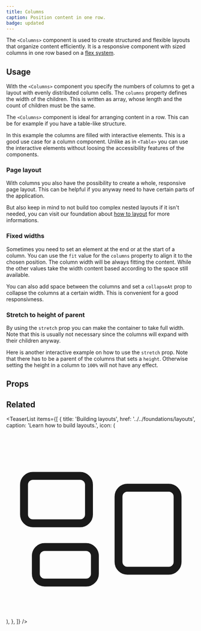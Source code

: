 ```yaml
---
title: Columns
caption: Position content in one row.
badge: updated
---
```


The `<Columns>` component is used to create structured and flexible layouts that organize content efficiently. It is a responsive component with sized columns in one row based on a [flex system](https://developer.mozilla.org/en-US/docs/Learn/CSS/CSS_layout/Flexbox).

## Usage

With the `<Columns>` component you specify the numbers of columns to get a layout with evenly distributed column cells. The `columns` property defines the width of the children. This is written as array, whose length and the count of children must be the same.

The `<Columns>` component is ideal for arranging content in a row. This can be for example if you have a table-like structure.

In this example the columns are filled with interactive elements. This is a good use case for a column component. Unlike as in `<Table>` you can use the interactive elements without loosing the accessibility features of the components.

<ComponentDemo file="./table-layout-columns.demo.tsx" />

### Page layout

With columns you also have the possibility to create a whole, responsive page layout. This can be helpful if you anyway need to have certain parts of the application.

But also keep in mind to not build too complex nested layouts if it isn't needed, you can visit our foundation about [how to layout](/foundations/layouts) for more informations.

<ComponentDemo file="./layout-columns.demo.tsx" />

### Fixed widths

Sometimes you need to set an element at the end or at the start of a column. You can use the `fit` value for the `columns` property to align it to the chosen position. The column width will be always fitting the content. While the other values take the width content based according to the space still available.

<ComponentDemo file="./fit-width-columns.demo.tsx" />

You can also add space between the columns and set a `collapseAt` prop to collapse the columns at a certain width. This is convenient for a good responsivness.

### Stretch to height of parent

By using the `stretch` prop you can make the container to take full width. Note that this is usually not necessary since the columns will expand with their children anyway.

<ComponentDemo file="./stretch-columns.demo.tsx" />

Here is another interactive example on how to use the `stretch` prop. Note that there has to be a parent of the columns that sets a `height`. Otherwise setting the height in a column to `100%` will not have any effect.

<ComponentDemo file="./stretch-columns-switch.demo.tsx" />

## Props

<StorybookHintMessage component={title} />

<PropsTable component={title} />

## Related

<TeaserList
  items={[
    {
      title: 'Building layouts',
      href: '../../foundations/layouts',
      caption: 'Learn how to build layouts.',
      icon: (
        <svg
          xmlns="http://www.w3.org/2000/svg"
          fill="none"
          viewBox="0 0 24 24"
          strokeWidth={1.5}
          stroke="currentColor"
          className="size-6"
        >
          <path
            strokeLinecap="round"
            strokeLinejoin="round"
            d="M2.25 7.125C2.25 6.504 2.754 6 3.375 6h6c.621 0 1.125.504 1.125 1.125v3.75c0 .621-.504 1.125-1.125 1.125h-6a1.125 1.125 0 0 1-1.125-1.125v-3.75ZM14.25 8.625c0-.621.504-1.125 1.125-1.125h5.25c.621 0 1.125.504 1.125 1.125v8.25c0 .621-.504 1.125-1.125 1.125h-5.25a1.125 1.125 0 0 1-1.125-1.125v-8.25ZM3.75 16.125c0-.621.504-1.125 1.125-1.125h5.25c.621 0 1.125.504 1.125 1.125v2.25c0 .621-.504 1.125-1.125 1.125h-5.25a1.125 1.125 0 0 1-1.125-1.125v-2.25Z"
          />
        </svg>
      ),
    },
  ]}
/>

